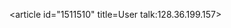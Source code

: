 <article id="1511510" title=User talk:128.36.199.157>
	<talkpage id="1511510" title="User talk:128.36.199.157">
{{SharedIPEDU|[http://yale.edu Yale University (US)]}}
	</talkpage>
</article>